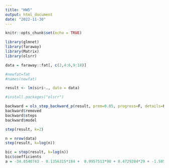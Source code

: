 ---
title: "HW5"
output: html_document
date: "2022-11-30"
---

```{r setup, include=FALSE}
knitr::opts_chunk$set(echo = TRUE)

```



```{r}
library(glmnet)
library(faraway)
library(Matrix)
library(olsrr)
```




```{r}

data = faraway::fat[, c(2,4:6,9:18)]

#newfat=fat
#names(newfat)

result <- lm(siri~., data = data)

#install.packages("olsrr")

backward = ols_step_backward_p(result, prem=0.05, progress=F, details=F)
backward$removed
backward$steps
backward$model
```

```{r}
step(result, k=2)
```
```{r}
n = nrow(data)
step(result, k=log(n))
```
```{r}
bic = step(result, k=log(n))
bic$coefficients
a = -34.8540743 - 0.1356315*184 +  0.9957513*90 + 0.4729284*29 + -1.5055620 *17
```


























































